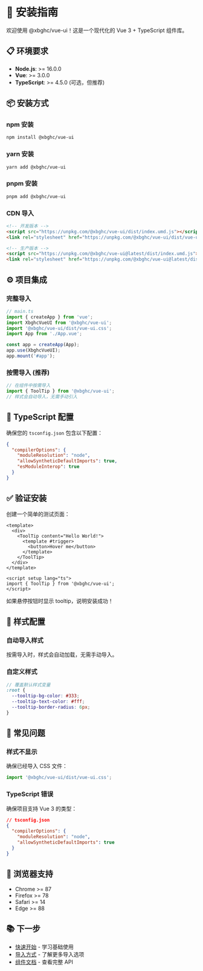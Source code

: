 
<Meta title="Guide/Installation" />

# 🔧 安装指南

欢迎使用 @xbghc/vue-ui！这是一个现代化的 Vue 3 + TypeScript 组件库。

## 📋 环境要求

- **Node.js**: >= 16.0.0
- **Vue**: >= 3.0.0
- **TypeScript**: >= 4.5.0 (可选，但推荐)

## 📦 安装方式

### npm 安装

```bash
npm install @xbghc/vue-ui
```

### yarn 安装

```bash
yarn add @xbghc/vue-ui
```

### pnpm 安装

```bash
pnpm add @xbghc/vue-ui
```

### CDN 导入

```html
<!-- 开发版本 -->
<script src="https://unpkg.com/@xbghc/vue-ui/dist/index.umd.js"></script>
<link rel="stylesheet" href="https://unpkg.com/@xbghc/vue-ui/dist/vue-ui.css" />

<!-- 生产版本 -->
<script src="https://unpkg.com/@xbghc/vue-ui@latest/dist/index.umd.js"></script>
<link rel="stylesheet" href="https://unpkg.com/@xbghc/vue-ui@latest/dist/vue-ui.css" />
```

## ⚙️ 项目集成

### 完整导入

```typescript
// main.ts
import { createApp } from 'vue';
import XbghcVueUI from '@xbghc/vue-ui';
import '@xbghc/vue-ui/dist/vue-ui.css';
import App from './App.vue';

const app = createApp(App);
app.use(XbghcVueUI);
app.mount('#app');
```

### 按需导入 (推荐)

```typescript
// 在组件中按需导入
import { ToolTip } from '@xbghc/vue-ui';
// 样式会自动导入，无需手动引入
```

## 🔧 TypeScript 配置

确保您的 `tsconfig.json` 包含以下配置：

```json
{
  "compilerOptions": {
    "moduleResolution": "node",
    "allowSyntheticDefaultImports": true,
    "esModuleInterop": true
  }
}
```

## ✅ 验证安装

创建一个简单的测试页面：

```vue
<template>
  <div>
    <ToolTip content="Hello World!">
      <template #trigger>
        <button>Hover me</button>
      </template>
    </ToolTip>
  </div>
</template>

<script setup lang="ts">
import { ToolTip } from '@xbghc/vue-ui';
</script>
```

如果悬停按钮时显示 tooltip，说明安装成功！

## 🎨 样式配置

### 自动导入样式

按需导入时，样式会自动加载，无需手动导入。

### 自定义样式

```scss
// 覆盖默认样式变量
:root {
  --tooltip-bg-color: #333;
  --tooltip-text-color: #fff;
  --tooltip-border-radius: 6px;
}
```

## 🚨 常见问题

### 样式不显示

确保已经导入 CSS 文件：

```typescript
import '@xbghc/vue-ui/dist/vue-ui.css';
```

### TypeScript 错误

确保项目支持 Vue 3 的类型：

```json
// tsconfig.json
{
  "compilerOptions": {
    "moduleResolution": "node",
    "allowSyntheticDefaultImports": true
  }
}
```

## 🎯 浏览器支持

- Chrome >= 87
- Firefox >= 78
- Safari >= 14
- Edge >= 88

## 📚 下一步

- [快速开始](/docs/guide-getting-started--docs) - 学习基础使用
- [导入方式](/docs/guide-import-methods--docs) - 了解更多导入选项
- [组件文档](/docs/components-tooltip--docs) - 查看完整 API
